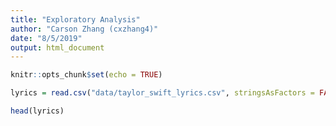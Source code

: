 ```yaml
---
title: "Exploratory Analysis"
author: "Carson Zhang (cxzhang4)"
date: "8/5/2019"
output: html_document
---
```


```r
knitr::opts_chunk$set(echo = TRUE)
```

```r
lyrics = read.csv("data/taylor_swift_lyrics.csv", stringsAsFactors = FALSE)
```

```r
head(lyrics)
```

